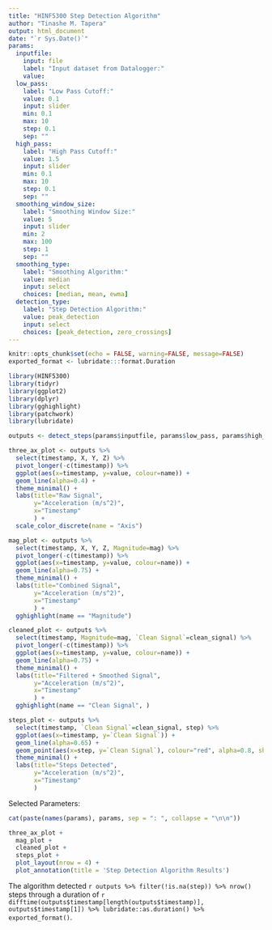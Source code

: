 ```yaml
---
title: "HINF5300 Step Detection Algorithm"
author: "Tinashe M. Tapera"
output: html_document
date: "`r Sys.Date()`"
params:
  inputfile: 
    input: file
    label: "Input dataset from Datalogger:"
    value:
  low_pass:
    label: "Low Pass Cutoff:"
    value: 0.1
    input: slider
    min: 0.1
    max: 10
    step: 0.1
    sep: ""
  high_pass:
    label: "High Pass Cutoff:"
    value: 1.5
    input: slider
    min: 0.1
    max: 10
    step: 0.1
    sep: ""
  smoothing_window_size:
    label: "Smoothing Window Size:"
    value: 5
    input: slider
    min: 2
    max: 100
    step: 1
    sep: ""
  smoothing_type:
    label: "Smoothing Algorithm:"
    value: median
    input: select
    choices: [median, mean, ewma]
  detection_type:
    label: "Step Detection Algorithm:"
    value: peak_detection
    input: select
    choices: [peak_detection, zero_crossings]
---
```



```r
knitr::opts_chunk$set(echo = FALSE, warning=FALSE, message=FALSE)
exported_format <- lubridate:::format.Duration
```

```r
library(HINF5300)
library(tidyr)
library(ggplot2)
library(dplyr)
library(gghighlight)
library(patchwork)
library(lubridate)

outputs <- detect_steps(params$inputfile, params$low_pass, params$high_pass, params$smoothing_window_size, params$smoothing_type, params$detection_type)
```

```r
three_ax_plot <- outputs %>%
  select(timestamp, X, Y, Z) %>%
  pivot_longer(-c(timestamp)) %>%
  ggplot(aes(x=timestamp, y=value, colour=name)) +
  geom_line(alpha=0.4) +
  theme_minimal() +
  labs(title="Raw Signal",
       y="Acceleration (m/s^2)",
       x="Timestamp"
       ) +
  scale_color_discrete(name = "Axis")
```

```r
mag_plot <- outputs %>%
  select(timestamp, X, Y, Z, Magnitude=mag) %>%
  pivot_longer(-c(timestamp)) %>%
  ggplot(aes(x=timestamp, y=value, colour=name)) +
  geom_line(alpha=0.75) +
  theme_minimal() +
  labs(title="Combined Signal",
       y="Acceleration (m/s^2)",
       x="Timestamp"
       ) +
  gghighlight(name == "Magnitude")
```

```r
cleaned_plot <- outputs %>%
  select(timestamp, Magnitude=mag, `Clean Signal`=clean_signal) %>%
  pivot_longer(-c(timestamp)) %>%
  ggplot(aes(x=timestamp, y=value, colour=name)) +
  geom_line(alpha=0.75) +
  theme_minimal() +
  labs(title="Filtered + Smoothed Signal",
       y="Acceleration (m/s^2)",
       x="Timestamp"
       ) +
  gghighlight(name == "Clean Signal", )
```

```r
steps_plot <- outputs %>%
  select(timestamp, `Clean Signal`=clean_signal, step) %>%
  ggplot(aes(x=timestamp, y=`Clean Signal`)) +
  geom_line(alpha=0.65) +
  geom_point(aes(x=step, y=`Clean Signal`), colour="red", alpha=0.8, shape="x", size=5) +
  theme_minimal() +
  labs(title="Steps Detected",
       y="Acceleration (m/s^2)",
       x="Timestamp"
       )
```

Selected Parameters:

```r
cat(paste(names(params), params, sep = ": ", collapse = "\n\n"))
```

```r
three_ax_plot + 
  mag_plot + 
  cleaned_plot +
  steps_plot +
  plot_layout(nrow = 4) +
  plot_annotation(title = 'Step Detection Algorithm Results')
```

The algorithm detected `r outputs %>% filter(!is.na(step)) %>% nrow()` steps through a duration of `r difftime(outputs$timestamp[length(outputs$timestamp)], outputs$timestamp[1]) %>% lubridate::as.duration() %>% exported_format()`.

